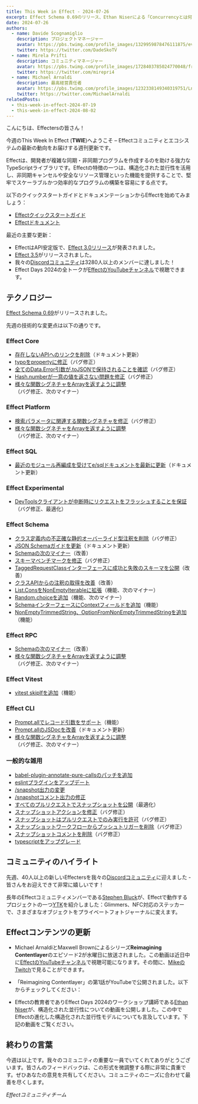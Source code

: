 ```yaml
---
title: This Week in Effect - 2024-07-26
excerpt: Effect Schema 0.69のリリース、Ethan Niserによる「Concurrencyとは何か？」、Michael ArnaldiとMaxwell Brownによる「Contentlayerの再考」エピソード2が発表されました。
date: 2024-07-26
authors:
  - name: Davide Scognamiglio
    description: プロジェクトマネージャー
    avatar: https://pbs.twimg.com/profile_images/1329959878476111875/evHG8VX6_400x400.jpg
    twitter: https://twitter.com/DadeSkoTV
  - name: Mirela Prifti
    description: コミュニティマネージャー
    avatar: https://pbs.twimg.com/profile_images/1728403785024770048/frKphayT_400x400.jpg
    twitter: https://twitter.com/mirepri4
  - name: Michael Arnaldi
    description: 最高経営責任者
    avatar: https://pbs.twimg.com/profile_images/1232338149340319751/Ln9nNWyk_400x400.jpg
    twitter: https://twitter.com/MichaelArnaldi
relatedPosts:
  - this-week-in-effect-2024-07-19
  - this-week-in-effect-2024-08-02
---
```


こんにちは、Effectersの皆さん！

今週のThis Week In Effect (**TWIE**)へようこそ – Effectコミュニティとエコシステムの最新の動向をお届けする週刊更新です。

Effectは、開発者が複雑な同期・非同期プログラムを作成するのを助ける強力なTypeScriptライブラリです。Effectの特徴の一つは、構造化された並行性を活用し、非同期キャンセルや安全なリソース管理といった機能を提供することで、堅牢でスケーラブルかつ効率的なプログラムの構築を容易にする点です。

以下のクイックスタートガイドとドキュメンテーションからEffectを始めてみましょう：

- [Effectクイックスタートガイド](/docs/quickstart)
- [Effectドキュメント](/docs/introduction)

最近の主要な更新：

- EffectはAPI安定版で、[Effect 3.0リリース](https://effect.website/blog/effect-3.0)が発表されました。
- [Effect 3.5](https://effect.website/blog/effect-3.5)がリリースされました。
- 我々の[Discordコミュニティ](https://discord.gg/effect-ts)は3280人以上のメンバーに達しました！
- Effect Days 2024の全トークが[EffectのYouTubeチャンネル](https://www.youtube.com/@effect-ts)で視聴できます。

## テクノロジー

[Effect Schema 0.69](https://effect.website/blog/schema-release-0.69)がリリースされました。
<Tweet id="1815769005619098053" />

先週の技術的な変更点は以下の通りです。

### Effect Core
+ [存在しないAPIへのリンクを削除](https://github.com/Effect-TS/effect/pull/3334)（ドキュメント更新）
+ [typoをpropertyに修正](https://github.com/Effect-TS/effect/pull/3345)（バグ修正）
+ [全てのData.Error引数が.toJSONで保持されることを確認](https://github.com/Effect-TS/effect/pull/3349)（バグ修正）
+ [Hash.numberが一意の値を返さない問題を修正](https://github.com/Effect-TS/effect/pull/3355)（バグ修正）
+ [様々な関数シグネチャをArrayを返すように調整](https://github.com/Effect-TS/effect/pull/3340)（バグ修正、次のマイナー）

### Effect Platform
+ [検索パラメータに関連する関数シグネチャを修正](https://github.com/Effect-TS/effect/pull/3339)（バグ修正）
+ [様々な関数シグネチャをArrayを返すように調整](https://github.com/Effect-TS/effect/pull/3340)（バグ修正、次のマイナー）

### Effect SQL
+ [最近のモジュール再編成を受けてe/sqlドキュメントを最新に更新](https://github.com/Effect-TS/effect/pull/3354)（ドキュメント更新）

### Effect Experimental
+ [DevToolsクライアントが中断時にリクエストをフラッシュすることを保証](https://github.com/Effect-TS/effect/pull/3325)（バグ修正、最適化）

### Effect Schema
+ [クラス定義内の不正確な静的オーバーライド型注釈を削除](https://github.com/Effect-TS/effect/pull/3311)（バグ修正）
+ [JSON Schemaガイドを更新](https://github.com/Effect-TS/effect/pull/3313)（ドキュメント更新）
+ [Schemaの次のマイナー](https://github.com/Effect-TS/effect/pull/3227)（改善）
+ [スキーマベンチマークを修正](https://github.com/Effect-TS/effect/pull/3328)（バグ修正）
+ [TaggedRequestClassインターフェースに成功と失敗のスキーマを公開](https://github.com/Effect-TS/effect/pull/3333)（改善）
+ [クラスAPIからの注釈の取得を改善](https://github.com/Effect-TS/effect/pull/3357)（改善）
+ [List.ConsをNonEmptyIterableに拡張](https://github.com/Effect-TS/effect/pull/3350)（機能、次のマイナー）
+ [Random.choiceを追加](https://github.com/Effect-TS/effect/pull/3314)（機能、次のマイナー）
+ [SchemaインターフェースにContextフィールドを追加](https://github.com/Effect-TS/effect/pull/3359)（機能）
+ [NonEmptyTrimmedString、OptionFromNonEmptyTrimmedStringを追加](https://github.com/Effect-TS/effect/pull/3343)（機能）

### Effect RPC
+ [Schemaの次のマイナー](https://github.com/Effect-TS/effect/pull/3227)（改善）
+ [様々な関数シグネチャをArrayを返すように調整](https://github.com/Effect-TS/effect/pull/3340)（バグ修正、次のマイナー）

### Effect Vitest
+ [vitest skipIfを追加](https://github.com/Effect-TS/effect/pull/3319)（機能）

### Effect CLI
+ [Prompt.allでレコード引数をサポート](https://github.com/Effect-TS/effect/pull/3329)（機能）
+ [Prompt.allのJSDocを改善](https://github.com/Effect-TS/effect/pull/3332)（ドキュメント更新）
+ [様々な関数シグネチャをArrayを返すように調整](https://github.com/Effect-TS/effect/pull/3340)（バグ修正、次のマイナー）

### 一般的な雑用
+ [babel-plugin-annotate-pure-callsのパッチを追加](https://github.com/Effect-TS/effect/pull/3310)
+ [eslintプラグインをアップデート](https://github.com/Effect-TS/effect/pull/3312)
+ [/snapshot出力の変更](https://github.com/Effect-TS/effect/pull/3316)
+ [/snapshotコメント出力の修正](https://github.com/Effect-TS/effect/pull/3317)
+ [すべてのプルリクエストでスナップショットを公開](https://github.com/Effect-TS/effect/pull/3320)（最適化）
+ [スナップショットアクションを修正](https://github.com/Effect-TS/effect/pull/3321)（バグ修正）
+ [スナップショットはプルリクエストでのみ実行を許可](https://github.com/Effect-TS/effect/pull/3324)（バグ修正）
+ [スナップショットワークフローからプッシュトリガーを削除](https://github.com/Effect-TS/effect/pull/3342)（バグ修正）
+ [スナップショットコメントを削除](https://github.com/Effect-TS/effect/pull/3351)（バグ修正）
+ [typescriptをアップグレード](https://github.com/Effect-TS/effect/pull/3360)

## コミュニティのハイライト

先週、40人以上の新しいEffectersを我々の[Discordコミュニティ](https://discord.gg/effect-ts)に迎えました - 皆さんをお迎えできて非常に嬉しいです！ 

長年のEffectコミュニティメンバーである[Stephen Bluck](https://x.com/whatthebluck)が、Effectで動作するプロジェクトの一つ[YTK](https://iyk.app/)を紹介しました：Glimmers、NFC対応のステッカーで、さまざまなオブジェクトをプライベートフォトジャーナルに変えます。
<Tweet id="1816209112255934617" />

## Effectコンテンツの更新

+ Michael ArnaldiとMaxwell Brownによるシリーズ**Reimagining Contentlayer**のエピソード2が水曜日に放送されました。この動画は近日中に[EffectのYouTubeチャンネル](https://www.youtube.com/@effect-ts)で視聴可能になります。その間に、[MikeのTwitch](https://www.twitch.tv/mikearnaldi/video/2206072150)で見ることができます。
<Tweet id="1816112584484913397" />

+ 「Reimagining Contentlayer」の第1話がYouTubeで公開されました。以下からチェックしてください：
<YouTube url="https://www.youtube.com/embed/i4lYoTV0q6U?si=IiWblmlPZDMYcC3O" />

+ Effectの教育者でありEffect Days 2024のワークショップ講師である[Ethan Niser](https://x.com/ethanniser)が、構造化された並行性についての動画を公開しました。この中でEffectの進化した構造化された並行性モデルについても言及しています。下記の動画をご覧ください。
<YouTube url="https://www.youtube.com/embed/ibxUIL_-LlA?si=u_GeUFW0NXoBKQYe" />

## 終わりの言葉

今週は以上です。我々のコミュニティの重要な一員でいてくれてありがとうございます。皆さんのフィードバックは、この形式を微調整する際に非常に貴重です。ぜひあなたの意見を共有してください。コミュニティのニーズに合わせて最善を尽くします。

_Effectコミュニティチーム_